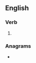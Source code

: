 ==English==

===Verb===
{{head|en|verb form}}

# {{present participle of|en|berime|nocat=1}}

===Anagrams===
* {{anagrams|en|a=begiimnr|bemiring}}